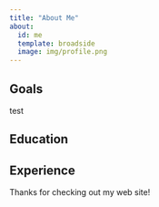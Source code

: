 ```yaml
---
title: "About Me"
about:
  id: me
  template: broadside
  image: img/profile.png
---
```


:::{#me}

## Goals
test

## Education

## Experience

:::

Thanks for checking out my web site!
